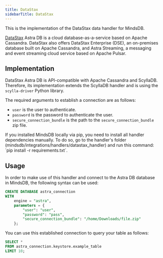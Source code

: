 ```yaml
---
title: DataStax
sidebarTitle: DataStax
---
```


This is the implementation of the DataStax data handler for MindsDB.

[DataStax](https://www.datastax.com/) Astra DB is a cloud database-as-a-service based on Apache Cassandra. DataStax also offers DataStax Enterprise (DSE), an on-premises database built on Apache Cassandra, and Astra Streaming, a messaging and event streaming cloud service based on Apache Pulsar.

## Implementation

DataStax Astra DB is API-compatible with Apache Cassandra and ScyllaDB. Therefore, its implementation extends the ScyllaDB handler and is using the `scylla-driver` Python library.

The required arguments to establish a connection are as follows:

* `user` is the user to authenticate.
* `password` is the password to authenticate the user.
* `secure_connection_bundle` is the path to the `secure_connection_bundle` zip file.

<Tip>
If you installed MindsDB locally via pip, you need to install all handler dependencies manually. To do so, go to the handler's folder (mindsdb/integrations/handlers/datastax_handler) and run this command: `pip install -r requirements.txt`.
</Tip>

## Usage

In order to make use of this handler and connect to the Astra DB database in MindsDB, the following syntax can be used:

```sql
CREATE DATABASE astra_connection
WITH
    engine = "astra",
    parameters = {
        "user": "user",
        "password": "pass",
        "secure_connection_bundle": "/home/Downloads/file.zip"
    };
```

You can use this established connection to query your table as follows:

```sql
SELECT *
FROM astra_connection.keystore.example_table
LIMIT 10;
```
